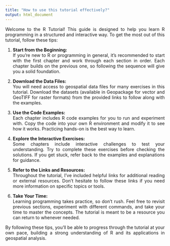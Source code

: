 ```yaml
---
title: "How to use this tutorial effectively?"
output: html_document
---
```


<style> p { text-align: justify; } </style>

Welcome to the R Tutorial! This guide is designed to help you learn R programming in a structured and interactive way. To get the most out of this tutorial, follow these tips:

1. **Start from the Beginning:**  
   If you’re new to R or programming in general, it’s recommended to start with the first chapter and work through each section in order. Each chapter builds on the previous one, so following the sequence will give you a solid foundation.

2. **Download the Data Files:**  
   You will need access to geospatial data files for many exercises in this tutorial. Download the datasets (available in Geopackage for vector and GeoTIFF for raster formats) from the provided links to follow along with the examples.

3. **Use the Code Examples:**  
   Each chapter includes R code examples for you to run and experiment with. Copy the code into your own R environment and modify it to see how it works. Practicing hands-on is the best way to learn.

4. **Explore the Interactive Exercises:**  
   Some chapters include interactive challenges to test your understanding. Try to complete these exercises before checking the solutions. If you get stuck, refer back to the examples and explanations for guidance.

5. **Refer to the Links and Resources:**  
   Throughout the tutorial, I’ve included helpful links for additional reading or external resources. Don’t hesitate to follow these links if you need more information on specific topics or tools.

6. **Take Your Time:**  
   Learning programming takes practice, so don’t rush. Feel free to revisit previous sections, experiment with different commands, and take your time to master the concepts. The tutorial is meant to be a resource you can return to whenever needed.

By following these tips, you'll be able to progress through the tutorial at your own pace, building a strong understanding of R and its applications in geospatial analysis.
